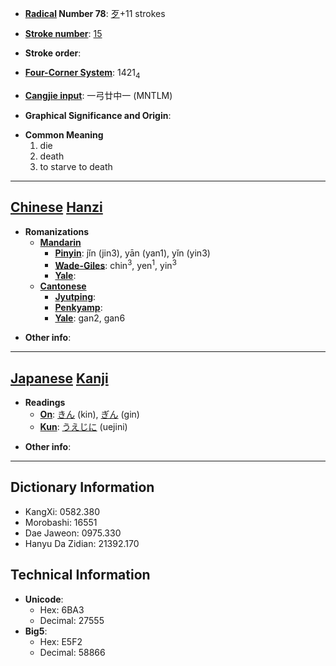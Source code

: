* '''[[Wiktionary:Chinese radical index| Radical]] Number 78''': [[Wiktionary:Chinese radical index 歹|歹]]+11 strokes

* '''[[Wiktionary:Chinese total strokes index|Stroke number]]''': [[Wiktionary:Chinese total strokes index 15|15]]

* '''Stroke order''': 

* '''[[Wiktionary:Chinese four corner index|Four-Corner System]]''': 1421<sub>4</sub>

* '''[[Wiktionary:Chinese Cangjie index|Cangjie input]]''': 一弓廿中一 (MNTLM)

* '''Graphical Significance and Origin''': 

* '''Common Meaning'''
*#die
*# death
*# to starve to death


----

== [[Chinese]] [[Hanzi]] ==

* '''Romanizations'''
** '''[[Mandarin]]'''
*** '''[[Pinyin]]''': jǐn (jin3), yān (yan1), yǐn (yin3)
*** '''[[Wade-Giles]]''': chin<sup>3</sup>, yen<sup>1</sup>, yin<sup>3</sup>
*** '''[[Yale]]''': 
** '''[[Cantonese]]'''
*** '''[[Jyutping]]''':
*** '''[[Penkyamp]]''': 
*** '''[[Yale]]''': gan2, gan6

* '''Other info''': 

----

== [[Japanese]] [[Kanji]] ==

* '''Readings'''
** '''[[On]]''': [[きん]] (kin), [[ぎん]] (gin)
** '''[[Kun]]''': [[うえじに]] (uejini)

* '''Other info''':  

----

== Dictionary Information ==

* KangXi: 0582.380
* Morobashi: 16551
* Dae Jaweon: 0975.330
* Hanyu Da Zidian: 21392.170

== Technical Information ==

* '''Unicode''':
** Hex: 6BA3
** Decimal: 27555
* '''Big5''':
** Hex: E5F2
** Decimal: 58866